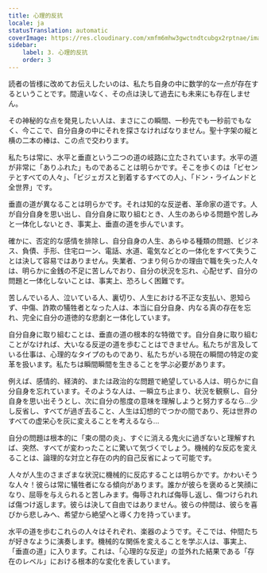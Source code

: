 ```yaml
---
title: 心理的反抗
locale: ja
statusTranslation: automatic
coverImage: https://res.cloudinary.com/xmfm6mhw3gwctndtcubgx2rptnae/image/upload/v1740468922/small_cover_tratado_de_psicologia_revolucionaria_a4c0dca4e0.webp
sidebar:
    label: 3. 心理的反抗
    order: 3
---
```

読者の皆様に改めてお伝えしたいのは、私たち自身の中に数学的な一点が存在するということです。間違いなく、その点は決して過去にも未来にも存在しません。

その神秘的な点を発見したい人は、まさにこの瞬間、一秒先でも一秒前でもなく、今ここで、自分自身の中にそれを探さなければなりません。聖十字架の縦と横の二本の棒は、この点で交わります。

私たちは常に、水平と垂直という二つの道の岐路に立たされています。水平の道が非常に「ありふれた」ものであることは明らかです。そこを歩くのは「ビセンテとすべての人々」、「ビジェガスと到着するすべての人」、「ドン・ライムンドと全世界」です。

垂直の道が異なることは明らかです。それは知的な反逆者、革命家の道です。人が自分自身を思い出し、自分自身に取り組むとき、人生のあらゆる問題や苦しみと一体化しないとき、事実上、垂直の道を歩んでいます。

確かに、否定的な感情を排除し、自分自身の人生、あらゆる種類の問題、ビジネス、負債、手形、住宅ローン、電話、水道、電気などとの一体化をすべて失うことは決して容易ではありません。失業者、つまり何らかの理由で職を失った人々は、明らかに金銭の不足に苦しんでおり、自分の状況を忘れ、心配せず、自分の問題と一体化しないことは、事実上、恐ろしく困難です。

苦しんでいる人、泣いている人、裏切り、人生における不正な支払い、恩知らず、中傷、詐欺の犠牲者となった人は、本当に自分自身、内なる真の存在を忘れ、完全に自分の道徳的な悲劇と一体化しています。

自分自身に取り組むことは、垂直の道の根本的な特徴です。自分自身に取り組むことがなければ、大いなる反逆の道を歩むことはできません。私たちが言及している仕事は、心理的なタイプのものであり、私たちがいる現在の瞬間の特定の変革を扱います。私たちは瞬間瞬間を生きることを学ぶ必要があります。

例えば、感情的、経済的、または政治的な問題で絶望している人は、明らかに自分自身を忘れています。そのような人は、一瞬立ち止まり、状況を観察し、自分自身を思い出そうとし、次に自分の態度の意味を理解しようと努力するなら...少し反省し、すべてが過ぎ去ること、人生は幻想的でつかの間であり、死は世界のすべての虚栄心を灰に変えることを考えるなら...

自分の問題は根本的に「束の間の炎」、すぐに消える鬼火に過ぎないと理解すれば、突然、すべてが変わったことに驚いて気づくでしょう。機械的な反応を変えることは、論理的な対立と存在の内的自己反省によって可能です。

人々が人生のさまざまな状況に機械的に反応することは明らかです。かわいそうな人々！彼らは常に犠牲者になる傾向があります。誰かが彼らを褒めると笑顔になり、屈辱を与えられると苦しみます。侮辱されれば侮辱し返し、傷つけられれば傷つけ返します。彼らは決して自由ではありません。彼らの仲間は、彼らを喜びから悲しみへ、希望から絶望へと導く力を持っています。

水平の道を歩むこれらの人々はそれぞれ、楽器のようです。そこでは、仲間たちが好きなように演奏します。機械的な関係を変えることを学ぶ人は、事実上、「垂直の道」に入ります。これは、「心理的な反逆」の並外れた結果である「存在のレベル」における根本的な変化を表しています。

